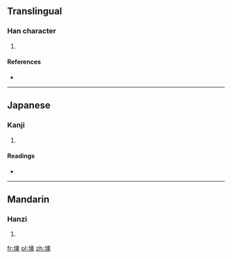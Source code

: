 ==Translingual==

===Han character===
{{Han char|rn=32|rad=土|as=09|sn=12|four=4519<sub>6</sub>|canj=土木田火 (GDWF)}}

# {{defn|Han|sort=土09}}

====References====
* {{Han ref|kx=0233.060|dkj=05245|dj=0470.240|hdz=10461.040|uh=581C|ud=22556|bh=D8A9|bd=55465}}

----

==Japanese==

===Kanji===
{{ja-kanji|grade=|rs=土09}}

# {{defn|lang=ja|sort=土09}}

====Readings====
* {{ja-readings|on=[[れん]] (ren)|kun=}}

----

==Mandarin==

===Hanzi===
{{cmn-hanzi|pin=[[liàn]] ([[lian4]])|wg=lien<sup>4</sup>}}

# {{defn|lang=cmn|sort=土09}}

[[fr:堜]]
[[pl:堜]]
[[zh:堜]]